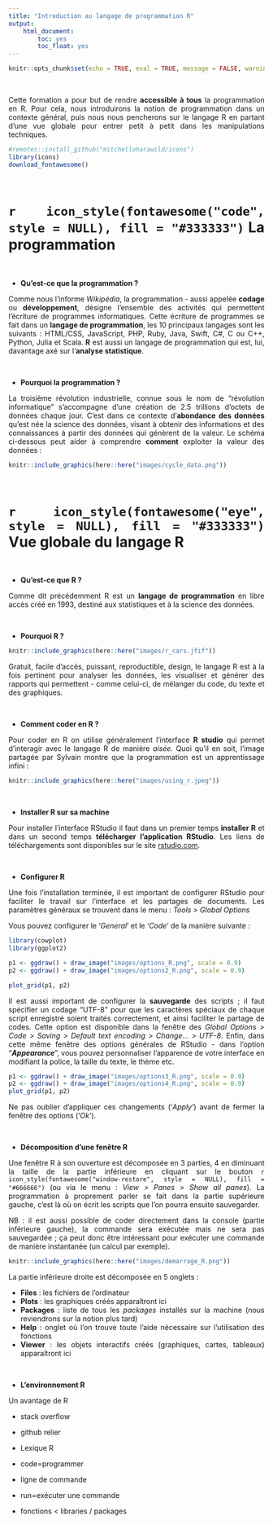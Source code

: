 ```yaml
---
title: "Introduction au langage de programmation R"
output: 
    html_document:
        toc: yes
        toc_float: yes
---
```


<style>
body {
text-align: justify}
</style>

```r
knitr::opts_chunk$set(echo = TRUE, eval = TRUE, message = FALSE, warning = FALSE, collapse = TRUE,  fig.show = "hold", out.width = "100%", fig.align='center')
```

<br> 

Cette formation a pour but de rendre **accessible à tous** la programmation en R. Pour cela, nous introduirons la notion de programmation dans un contexte général, puis nous nous pencherons sur le langage R en partant d'une vue globale pour entrer petit à petit dans les manipulations techniques. 

```r
#remotes::install_github("mitchelloharawild/icons")
library(icons)
download_fontawesome()
```

<br>

# `r icon_style(fontawesome("code", style = NULL), fill = "#333333")` La programmation

<br>

* **Qu'est-ce que la programmation ?**

Comme nous l'informe *Wikipédia*, la programmation - aussi appelée **codage** ou **développement**, désigne l'ensemble des activités qui permettent l'écriture de programmes informatiques. Cette écriture de programmes se fait dans un **langage de programmation**, les 10 principaux langages sont les suivants : HTML/CSS, JavaScript, PHP, Ruby, Java, Swift, C#, C ou C++, Python, Julia et Scala. **R** est aussi un langage de programmation qui est, lui, davantage axé sur l'**analyse statistique**.

<br>

* **Pourquoi la programmation ?**

La troisième révolution industrielle, connue sous le nom de "révolution informatique" s'accompagne d'une création de 2.5 trillions d'octets de données chaque jour. C'est dans ce contexte d'**abondance des données** qu'est née la science des données, visant à obtenir des informations et des connaissances à partir des données qui génèrent de la valeur. Le schéma ci-dessous peut aider à comprendre **comment** exploiter la valeur des données :

```r
knitr::include_graphics(here::here("images/cycle_data.png"))
```

<br>

# `r icon_style(fontawesome("eye", style = NULL), fill = "#333333")` Vue globale du langage R

<br>

* **Qu'est-ce que R ?**

Comme dit précédemment R est un **langage de programmation** en libre accès créé en 1993, destiné aux statistiques et à la science des données.

<br>

* **Pourquoi R ?**

```r
knitr::include_graphics(here::here("images/r_cars.jfif"))
```

Gratuit, facile d'accès, puissant, reproductible, design, le langage R est à la fois pertinent pour analyser les données, les visualiser et générer des rapports qui permettent - comme celui-ci, de mélanger du code, du texte et des graphiques. 

<br>

* **Comment coder en R ?**

Pour coder en R on utilise généralement l'interface **R studio** qui permet d'interagir avec le langage R de manière *aisée.* Quoi qu'il en soit, l'image partagée par Sylvain montre que la programmation est un apprentissage infini :

```r
knitr::include_graphics(here::here("images/using_r.jpeg"))
```

<br>

* **Installer R sur sa machine**

Pour installer l'interface RStudio il faut dans un premier temps **installer R** et dans un second temps **télécharger l'application RStudio**. Les liens de téléchargements sont disponibles sur le site [rstudio.com](https://www.rstudio.com/products/rstudio/download/#download). 

<br>

* **Configurer R**

Une fois l'installation terminée, il est important de configurer RStudio pour faciliter le travail sur l'interface et les partages de documents. Les paramètres généraux se trouvent dans le menu : *Tools > Global Options*

Vous pouvez configurer le '*General*' et le '*Code*' de la manière suivante :


```r
library(cowplot)
library(ggplot2)

p1 <- ggdraw() + draw_image("images/options_R.png", scale = 0.9)
p2 <- ggdraw() + draw_image("images/options2_R.png", scale = 0.9)

plot_grid(p1, p2)
```


Il est aussi important de configurer la **sauvegarde** des scripts ; il faut spécifier un codage "UTF-8" pour que les caractères spéciaux de chaque script enregistré soient traités correctement, et ainsi faciliter le partage de codes. Cette option est disponible dans la fenêtre des *Global Options > Code > Saving > Default text encoding > Change... > UTF-8*. Enfin, dans cette même fenêtre des options générales de RStudio - dans l'option "***Appearance***", vous pouvez personnaliser l'apparence de votre interface en modifiant la police, la taille du texte, le thème etc.

```r
p1 <- ggdraw() + draw_image("images/options3_R.png", scale = 0.9)
p2 <- ggdraw() + draw_image("images/options4_R.png", scale = 0.9)
plot_grid(p1, p2)
```

Ne pas oublier d'appliquer ces changements ('*Apply*') avant de fermer la fenêtre des options ('*Ok*').

<br>

* **Décomposition d'une fenêtre R**

Une fenêtre R à son ouverture est décomposée en 3 parties, 4 en diminuant la taille de la partie inférieure en cliquant sur le bouton `r icon_style(fontawesome("window-restore", style = NULL), fill = "#666666")` (ou via le menu : *View > Panes > Show all panes*). La programmation à proprement parler se fait dans la partie supérieure gauche, c'est là où on écrit les scripts que l'on pourra ensuite sauvegarder. 

NB : il est aussi possible de coder directement dans la console (partie inférieure gauche), la commande sera exécutée mais ne sera pas sauvegardée ; ça peut donc être intéressant pour exécuter une commande de manière instantanée (un calcul par exemple).

```r
knitr::include_graphics(here::here("images/demarrage_R.png"))
```

La partie inférieure droite est décomposée en 5 onglets :

* **Files** : les fichiers de l'ordinateur
* **Plots** : les graphiques créés apparaîtront ici
* **Packages** : liste de tous les *packages* installés sur la machine (nous reviendrons sur la notion plus tard)
* **Help** : onglet où l'on trouve toute l'aide nécessaire sur l'utilisation des fonctions
* **Viewer** : les objets interactifs créés (graphiques, cartes, tableaux) apparaîtront ici

<br>

* **L'environnement R**

Un avantage de R

- stack overflow
- github relier

* Lexique R
- code=programmer
- ligne de commande
- run=exécuter une commande
- fonctions < libraries / packages

